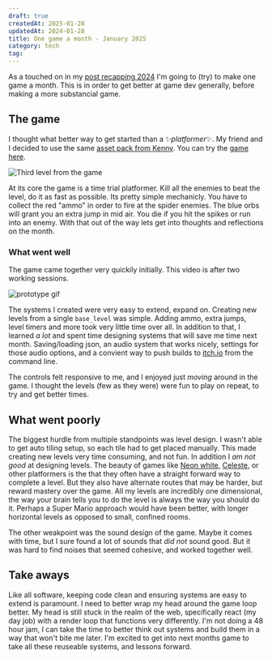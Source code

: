 ```yaml
---
draft: true
createdAt: 2025-01-28
updatedAt: 2024-01-28
title: One game a month - January 2025
category: tech
tag:
---
```



As a touched on in my [post recapping 2024](./2024-in-review) I'm going to (try) to make one game a month. This is in order to get better at game dev generally, before making a more substancial game.

## The game

I thought what better way to get started than a ✨_platformer_✨. My friend and I decided to use the same [asset pack from Kenny](https://kenney.nl/assets/pico-8-platformer). You can try the [game here](https://poetril.itch.io/january-2024-game).

<Image src={level3} alt="Third level from the game" />

At its core the game is a time trial platformer. Kill all the enemies to beat the level, do it as fast as possible. Its pretty simple mechanicly. You have to collect the red "ammo" in order to fire at the spider enemies. The blue orbs will grant you an extra jump in mid air. You die if you hit the spikes or run into an enemy. With that out of the way lets get into thoughts and reflections on the month.

### What went well

The game came together very quickily initially. This video is after two working sessions.

<Image src={proto} alt="prototype gif" />

The systems I created were very easy to extend, expand on. Creating new levels from a single `base_level` was simple. Adding ammo, extra jumps, level timers and more took very little time over all. In addition to that, I learned _a lot_ and spent time designing systems that will save me time next month. Saving/loading json, an audio system that works nicely, settings for those audio options, and a convient way to push builds to [itch.io](https://itch.io/) from the command line.

The controls felt responsive to me, and I enjoyed just _moving_ around in the game. I thought the levels (few as they were) were fun to play on repeat, to try and get better times.

## What went poorly 

The biggest hurdle from multiple standpoints was level design. I wasn't able to get auto tiling setup, so each tile had to get placed manually. This made creating new levels very time consuming, and not fun. In addition I _am not good_ at designing levels. The beauty of games like [Neon white](https://store.steampowered.com/app/1533420/Neon_White/), [Celeste](https://store.steampowered.com/app/504230/Celeste/), or other platformers is the that they often have a straight forward way to complete a level. But they also have alternate routes that may be harder, but reward mastery over the game. All my levels are incredibly one dimensional, the way your brain tells you to do the level is always the way you should do it. Perhaps a Super Mario approach would have been better, with longer horizontal levels as opposed to small, confined rooms. 

The other weakpoint was the sound design of the game. Maybe it comes with time, but I sure found a lot of sounds that _did not_ sound good. But it was hard to find noises that seemed cohesive, and worked together well. 

## Take aways

Like all software, keeping code clean and ensuring systems are easy to extend is paramount. I need to better wrap my head around the game loop better. My head is still stuck in the realm of the web, specifically react (my day job) with a render loop that functions very differently. I'm not doing a 48 hour jam, I can take the time to better think out systems and build them in a way that won't bite me later. I'm excited to get into next months game to take all these reuseable systems, and lessons forward.